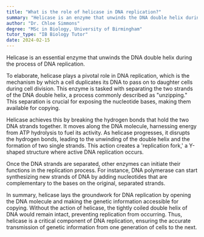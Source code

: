 ```yaml
---
title: "What is the role of helicase in DNA replication?"
summary: "Helicase is an enzyme that unwinds the DNA double helix during DNA replication."
author: "Dr. Chloe Simmons"
degree: "MSc in Biology, University of Birmingham"
tutor_type: "IB Biology Tutor"
date: 2024-02-15
---
```


Helicase is an essential enzyme that unwinds the DNA double helix during the process of DNA replication.

To elaborate, helicase plays a pivotal role in DNA replication, which is the mechanism by which a cell duplicates its DNA to pass on to daughter cells during cell division. This enzyme is tasked with separating the two strands of the DNA double helix, a process commonly described as "unzipping." This separation is crucial for exposing the nucleotide bases, making them available for copying.

Helicase achieves this by breaking the hydrogen bonds that hold the two DNA strands together. It moves along the DNA molecule, harnessing energy from ATP hydrolysis to fuel its activity. As helicase progresses, it disrupts the hydrogen bonds, leading to the unwinding of the double helix and the formation of two single strands. This action creates a 'replication fork,' a Y-shaped structure where active DNA replication occurs.

Once the DNA strands are separated, other enzymes can initiate their functions in the replication process. For instance, DNA polymerase can start synthesizing new strands of DNA by adding nucleotides that are complementary to the bases on the original, separated strands.

In summary, helicase lays the groundwork for DNA replication by opening the DNA molecule and making the genetic information accessible for copying. Without the action of helicase, the tightly coiled double helix of DNA would remain intact, preventing replication from occurring. Thus, helicase is a critical component of DNA replication, ensuring the accurate transmission of genetic information from one generation of cells to the next.
    